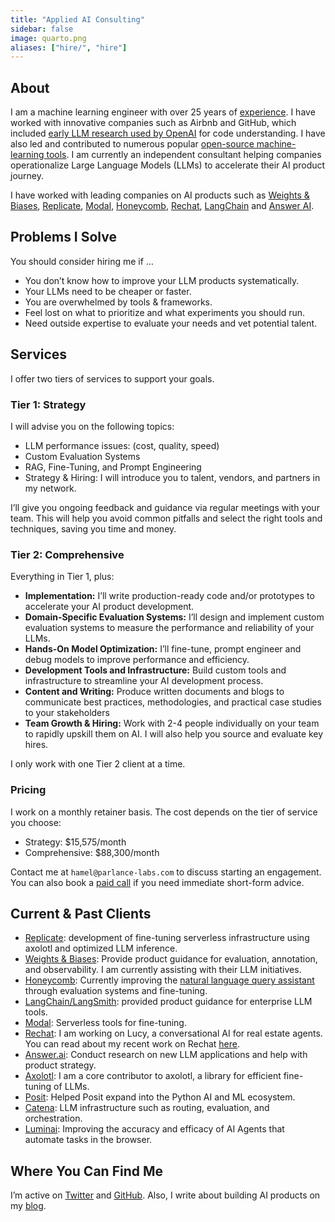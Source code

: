 ```yaml
---
title: "Applied AI Consulting"
sidebar: false
image: quarto.png
aliases: ["hire/", "hire"]
---
```


## About

I am a machine learning engineer with over 25 years of [experience](https://www.linkedin.com/in/hamelhusain/). I have worked with innovative companies such as Airbnb and GitHub, which included <a href="https://openai.com/index/introducing-text-and-code-embeddings#:~:text=models%20on%20the-,CodeSearchNet,),-evaluation%20suite%20where">early LLM research used by OpenAI</a> for code understanding. I have also led and contributed to numerous popular [open-source machine-learning tools](oss/opensource.qmd). I am currently an independent consultant helping companies operationalize Large Language Models (LLMs) to accelerate their AI product journey.

I have worked with leading companies on AI products such as [Weights & Biases](https://wandb.ai/), [Replicate](https://replicate.com/), [Modal](https://modal.com/), [Honeycomb](https://www.honeycomb.io/), [Rechat](https://rechat.com/), [LangChain](https://www.langchain.com) and [Answer AI](https://www.answer.ai/).

## Problems I Solve

You should consider hiring me if ...

-   You don’t know how to improve your LLM products systematically.
-   Your LLMs need to be cheaper or faster.
-   You are overwhelmed by tools & frameworks.
-   Feel lost on what to prioritize and what experiments you should run.
-   Need outside expertise to evaluate your needs and vet potential talent.

## Services

I offer two tiers of services to support your goals.

### Tier 1: Strategy

I will advise you on the following topics:

-   LLM performance issues: (cost, quality, speed)
-   Custom Evaluation Systems
-   RAG, Fine-Tuning, and Prompt Engineering
-   Strategy & Hiring: I will introduce you to talent, vendors, and partners in my network.

I'll give you ongoing feedback and guidance via regular meetings with your team. This will help you avoid common pitfalls and select the right tools and techniques, saving you time and money. 

### Tier 2: Comprehensive

Everything in Tier 1, plus:

-  **Implementation:** I'll write production-ready code and/or prototypes to accelerate your AI product development.
- **Domain-Specific Evaluation Systems:** I’ll design and implement custom evaluation systems to measure the performance and reliability of your LLMs.
-   **Hands-On Model Optimization:** I’ll fine-tune, prompt engineer and debug models to improve performance and efficiency.
-  **Development Tools and Infrastructure:** Build custom tools and infrastructure to streamline your AI development process.
-   **Content and Writing:** Produce written documents and blogs to communicate best practices, methodologies, and practical case studies to your stakeholders
-   **Team Growth & Hiring:** Work with 2-4 people individually on your team to rapidly upskill them on AI.  I will also help you source and evaluate key hires.

I only work with one Tier 2 client at a time.

### Pricing

I work on a monthly retainer basis. The cost depends on the tier of service you choose:

- Strategy: $15,575/month
- Comprehensive: $88,300/month

Contact me at `hamel@parlance-labs.com` to discuss starting an engagement.  You can also book a [paid call](https://calendly.com/hamel-husain/consultation) if you need immediate short-form advice.

## Current & Past Clients

-   [Replicate](https://replicate.com/): development of fine-tuning serverless infrastructure using axolotl and optimized LLM inference.
-   [Weights & Biases](https://wandb.ai/site): Provide product guidance for evaluation, annotation, and observability. I am currently assisting with their LLM initiatives.
-   [Honeycomb](https://www.honeycomb.io/): Currently improving the [natural language query assistant](https://www.honeycomb.io/blog/introducing-query-assistant) through evaluation systems and fine-tuning.
-   [LangChain/LangSmith](https://www.langchain.com): provided product guidance for enterprise LLM tools.
-   [Modal](https://modal.com/): Serverless tools for fine-tuning.
-   [Rechat](https://rechat.com/): I am working on Lucy, a conversational AI for real estate agents. You can read about my recent work on Rechat [here](https://hamel.dev/blog/posts/evals/).
-   [Answer.ai](https://www.answer.ai/): Conduct research on new LLM applications and help with product strategy.
-   [Axolotl](https://github.com/hamelsmu): I am a core contributor to axolotl, a library for efficient fine-tuning of LLMs.
-   [Posit](https://posit.co/): Helped Posit expand into the Python AI and ML ecosystem.
-   [Catena](https://www.catena.xyz/): LLM infrastructure such as routing, evaluation, and orchestration.
-   [Luminai](https://www.luminai.com/): Improving the accuracy and efficacy of AI Agents that automate tasks in the browser.

## Where You Can Find Me

I’m active on [Twitter](https://twitter.com/HamelHusain) and [GitHub](https://github.com/hamelsmu).  Also, I write about building AI products on my [blog](https://hamel.dev/). 
